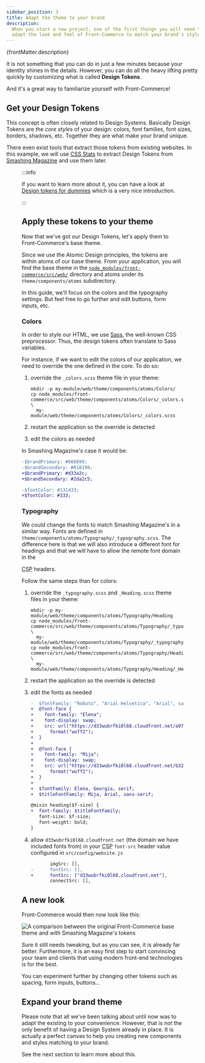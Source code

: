 ```yaml
---
sidebar_position: 3
title: Adapt the theme to your brand
description:
  When you start a new project, one of the first things you will need to do is
  adapt the look and feel of Front-Commerce to match your brand's style.
---
```


<p>{frontMatter.description}</p>


It is not something that you can do in just a few minutes because your identity
shines in the details. However, you can do all the heavy lifting pretty quickly
by customizing what is called **Design Tokens**.

And it's a great way to familiarize yourself with Front-Commerce!

## Get your Design Tokens

This concept is often closely related to Design Systems. Basically Design Tokens
are the _core styles_ of your design: colors, font families, font sizes,
borders, shadows, etc. Together they are what make your brand unique.

There even exist tools that extract those tokens from existing websites. In this
example, we will use [CSS Stats](https://cssstats.com/) to extract Design Tokens
from [Smashing Magazine](https://www.smashingmagazine.com/) and use them later.

<Figure
  src={require("./assets/smashingmagazine-cssstats.png").default}
  alt="CSS Stats lists all the 62 colors and 59 unique background colors of Smashing Magazine"
  caption="Here is an example with the awesome Smashing Magazine website"
/>

:::info

If you want to learn more about it, you can have a look at
[Design tokens for dummies](https://uxdesign.cc/design-tokens-for-dummies-8acebf010d71)
which is a very nice introduction.

:::

## Apply these tokens to your theme

Now that we've got our Design Tokens, let's apply them to Front-Commerce's base
theme.

Since we use the Atomic Design principles, the tokens are within atoms of our
base theme. From your application, you will find the base theme in the
[`node_modules/front-commerce/src/web/`](https://gitlab.com/front-commerce/front-commerce/tree/main/src/web)
directory and atoms under its `theme/components/atoms` subdirectory.

In this guide, we'll focus on the colors and the typography settings. But feel
free to go further and edit buttons, form inputs, etc.

### Colors

In order to style our HTML, we use [Sass](https://sass-lang.com/), the
well-known CSS preprocessor. Thus, the design tokens often translate to Sass
variables.

For instance, if we want to edit the colors of our application, we need to
override the one defined in the core. To do so:

1.  override the `_colors.scss` theme file in your theme:

    ```shell title="theme/components/atoms/Colors/_colors.scss"
    mkdir -p my-module/web/theme/components/atoms/Colors/
    cp node_modules/front-commerce/src/web/theme/components/atoms/Colors/_colors.scss \
      my-module/web/theme/components/atoms/Colors/_colors.scss
    ```

2.  restart the application so the override is detected
3.  edit the colors as needed

In Smashing Magazine's case it would be:

```diff title="my-module/web/theme/components/atoms/Colors/_colors.scss"
-$brandPrimary: #666699;
-$brandSecondary: #818199;
+$brandPrimary: #d33a2c;
+$brandSecondary: #2da2c5;

-$fontColor: #131433;
+$fontColor: #333;
```

### Typography

We could change the fonts to match Smashing Magazine's in a similar way. Fonts
are defined in `theme/components/atoms/Typography/_typography.scss`. The
difference here is that we will also introduce a different font for headings and
that we will have to allow the remote font domain in the

<abbr title="Content Security Policy">CSP</abbr> headers.

Follow the same steps than for colors:

1. override the `_typography.scss` and `_Heading.scss` theme files in your
   theme:

   ```shell
   mkdir -p my-module/web/theme/components/atoms/Typography/Heading
   cp node_modules/front-commerce/src/web/theme/components/atoms/Typography/_typography.scss \
     my-module/web/theme/components/atoms/Typography/_typography.scss
   cp node_modules/front-commerce/src/web/theme/components/atoms/Typography/Heading/_Heading.scss \
     my-module/web/theme/components/atoms/Typography/Heading/_Heading.scss
   ```

2. restart the application so the override is detected
3. edit the fonts as needed

   ```diff title="my-module/web/theme/components/atoms/Typography/_typography.scss"
   -  $fontFamily: "Roboto", "Arial Helvetica", "Arial", sans-serif;
   +  @font-face {
   +    font-family: "Elena";
   +    font-display: swap;
   +    src: url("https://d33wubrfki0l68.cloudfront.net/a978f759fa0230c1e590d1bdb5a1c03ceb538cec/fed6b/fonts/elenawebregular/elenawebregular.woff2")
   +      format("woff2");
   +  }
   +
   +  @font-face {
   +    font-family: "Mija";
   +    font-display: swap;
   +    src: url("https://d33wubrfki0l68.cloudfront.net/b324ee03d5048d2d1831100e323b0b6336ffce68/0445e/fonts/mijaregular/mija_regular-webfont.woff2")
   +      format("woff2");
   +  }
   +
   +  $fontFamily: Elena, Georgia, serif;
   +  $titleFontFamily: Mija, Arial, sans-serif;
   ```

   ```diff title="my-module/web/theme/components/atoms/Typography/Heading/_Heading.scss"
   @mixin heading($f-size) {
   +  font-family: $titleFontFamily;
      font-size: $f-size;
      font-weight: bold;
   }
   ```

4. allow `d33wubrfki0l68.cloudfront.net` (the domain we have included fonts
   from) in your <abbr title="Content Security Policy">CSP</abbr> `font-src`
   header value configured in `src/config/website.js`

   ```diff title="my-module/config/website.js"
          imgSrc: [],
   -      fontSrc: [],
   +      fontSrc: ["d33wubrfki0l68.cloudfront.net"],
          connectSrc: [],
   ```

## A new look

Front-Commerce would then now look like this:

<!-- TODO - add updated image -->

![A comparison between the original Front-Commerce base theme and with Smashing Magazine's tokens](./assets/design-tokens-page.png)

Sure it still needs tweaking, but as you can see, it is already far better.
Furthermore, it is an easy first step to start convincing your team and clients
that using modern front-end technologies is for the best.

You can experiment further by changing other tokens such as spacing, form
inputs, buttons…

## Expand your brand theme

Please note that all we've been talking about until now was to adapt the
existing to your convenience. However, that is not the only benefit of having a
Design System already in place. It is actually a perfect canvas to help you
creating new components and styles matching to your brand.

See the next section to learn more about this.
